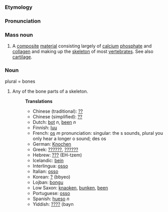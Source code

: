 ===Etymology===
===Pronunciation===
===Mass noun===
#A [[composite]] [[material]] consisting largely of [[calcium]] [[phosphate]] and [[collagen]] and making up the [[skeleton]] of most [[vertebrate]]s. See also [[cartilage]]. 

===Noun===
plural = bones
#Any of the bone parts of a skeleton.
#:'''Translations'''
#:*Chinese (traditional): [[??]]
#:*Chinese (simplified): [[??]]
#:*Dutch: [[bot]] ''n'', [[been]] ''n''
#:*Finnish: [[luu]]
#:*French: [[os]] ''m'' pronunciation: singular: the s sounds, plural you only hear a longer o sound; des os
#:*German: [[Knochen]]
#:*Greek: [[??????]], [[??????]]
#:*Hebrew: [[???]] (EH-tzem)
#:*Icelandic: [[bein]]
#:*Interlingua: [[osso]]
#:*Italian: [[osso]]
#:*Korean: [[?]] (bbyeo)
#:*Lojban: [[bongu]]
#:*Low Saxon: [[knaoken]], [[bunken]], [[been]]
#:*Portuguese: [[osso]]
#:*Spanish: [[hueso]] ''n''
#:*Yiddish: [[????]] (bayn